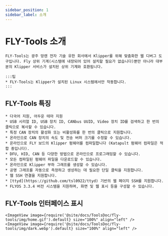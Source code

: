 ```yaml
---
sidebar_position: 1
sidebar_label: 소개
---
```


# FLY-Tools 소개

    FLY-Tools는 광주 망렌 전자 기술 유한 회사에서 Klipper를 위해 맞춤화한 웹 디버그 도구입니다. Fly 상위 기계(시스템에 내장되어 있어 설치할 필요가 없습니다)뿐만 아니라 대부분의 Klipper 서비스가 설치된 상위 기계와 호환됩니다.

    :::팁
    * FLY-Tools는 Klipper가 설치된 Linux 시스템에서만 작동합니다.
    :::

## FLY-Tools 특징

    * 다국어 지원, 어두운 테마 지원
    * USB 시리얼 ID, USB 장치 ID, CANbus UUID, Video 장치 ID를 검색하고 한 번의 클릭으로 복사할 수 있습니다.
    * 특정 CAN 장치의 활성화 또는 비활성화를 한 번의 클릭으로 지원합니다.
    * 온라인으로 CAN 장치의 속도 및 전송 버퍼 크기를 수정할 수 있습니다.
    * 온라인으로 FLY 보드의 Klipper 펌웨어를 컴파일합니다 (Katapult 펌웨어 컴파일은 적합 중입니다).
    * DFU, HID, CAN 등 다양한 방법으로 온라인으로 프로그래밍할 수 있습니다.
    * 모든 컴파일된 펌웨어 파일을 다운로드할 수 있습니다.
    * 온라인으로 Klipper 부하 그래프를 생성할 수 있습니다.
    * 공명 그래프를 자동으로 측정하고 생성하는 데 필요한 단일 클릭을 지원합니다.
    * 웹 SSH 연결을 지원합니다.
    * [ttyd](https://github.com/tsl0922/ttyd) 기반의 웹 페이지 SSH를 지원합니다.
    * FLYOS 3.3.4 버전 시스템을 지원하며, 화면 및 웹 표시 등을 구성할 수 있습니다.

## FLY-Tools 인터페이스 표시

    <ImageView image={require('@site/docs/ToolsDoc/fly-tools/img/home.gif').default} size="100%" align="left" />
    <ImageView image={require('@site/docs/ToolsDoc/fly-tools/img/dark.webp').default} size="100%" align="left" />
